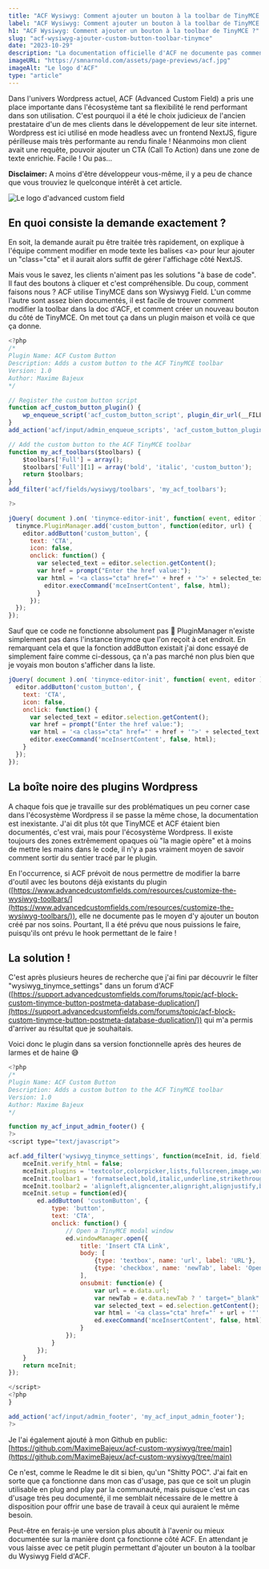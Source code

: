 ```yaml
---
title: "ACF Wysiwyg: Comment ajouter un bouton à la toolbar de TinyMCE ?"
label: "ACF Wysiwyg: Comment ajouter un bouton à la toolbar de TinyMCE ?"
h1: "ACF Wysiwyg: Comment ajouter un bouton à la toolbar de TinyMCE ?"
slug: "acf-wysiwyg-ajouter-custom-button-toolbar-tinymce"
date: "2023-10-29"
description: "La documentation officielle d'ACF ne documente pas comment ajouter un bouton personnalisé à la toolbar de TinyMCE, pourtant il existe un hook permettant de le faire. C'est ce que nous allons voir ici"
imageURL: "https://smnarnold.com/assets/page-previews/acf.jpg"
imageAlt: "Le logo d'ACF"
type: "article"
---
```


Dans l'univers Wordpress actuel, ACF (Advanced Custom Field) a pris une place importante dans l'écosystème tant sa flexibilité le rend performant dans son utilisation. C'est pourquoi il a été le choix judicieux de l'ancien prestataire d'un de mes clients dans le développement de leur site internet. Wordpress est ici utilisé en mode headless avec un frontend NextJS, figure périlleuse mais très performante au rendu finale ! Néanmoins mon client avait une requête, pouvoir ajouter un CTA (Call To Action) dans une zone de texte enrichie. Facile ! Ou pas…

**Disclaimer:** A moins d'être développeur vous-même, il y a peu de chance que vous trouviez le quelconque intérêt à cet article.

![Le logo d'advanced custom field](https://smnarnold.com/assets/page-previews/acf.jpg)

## En quoi consiste la demande exactement ?

En soit, la demande aurait pu être traitée très rapidement, on explique à l'équipe comment modifier en mode texte les balises \<a\> pour leur ajouter un "class="cta" et il aurait alors suffit de gérer l'affichage côté NextJS.

Mais vous le savez, les clients n'aiment pas les solutions "à base de code". Il faut des boutons à cliquer et c'est compréhensible. Du coup, comment faisons nous ? ACF utilise TinyMCE dans son Wysiwyg Field. L'un comme l'autre sont assez bien documentés, il est facile de trouver comment modifier la toolbar dans la doc d'ACF, et comment créer un nouveau bouton du côté de TinyMCE. On met tout ça dans un plugin maison et voilà ce que ça donne.

```js
<?php
/*
Plugin Name: ACF Custom Button
Description: Adds a custom button to the ACF TinyMCE toolbar
Version: 1.0
Author: Maxime Bajeux
*/

// Register the custom button script
function acf_custom_button_plugin() {
    wp_enqueue_script('acf_custom_button_script', plugin_dir_url(__FILE__) . 'button.js');
}
add_action('acf/input/admin_enqueue_scripts', 'acf_custom_button_plugin');

// Add the custom button to the ACF TinyMCE toolbar
function my_acf_toolbars($toolbars) {
	$toolbars['Full'] = array();
    $toolbars['Full'][1] = array('bold', 'italic', 'custom_button');
    return $toolbars;
}
add_filter('acf/fields/wysiwyg/toolbars', 'my_acf_toolbars');

?>
```

```js
jQuery( document ).on( 'tinymce-editor-init', function( event, editor ) {
  tinymce.PluginManager.add('custom_button', function(editor, url) {
    editor.addButton('custom_button', {
      text: 'CTA',
      icon: false,
      onclick: function() {
        var selected_text = editor.selection.getContent();
        var href = prompt("Enter the href value:");
        var html = '<a class="cta" href="' + href + '">' + selected_text + '</a>';
          editor.execCommand('mceInsertContent', false, html);
        }
      });
  });
});
```

Sauf que ce code ne fonctionne absolument pas 🤡 PluginManager n'existe simplement pas dans l'instance tinymce que l'on reçoit à cet endroit. En remarquant cela et que la fonction addButton existait j'ai donc essayé de simplement faire comme ci-dessous, ça n'a pas marché non plus bien que je voyais mon bouton s'afficher dans la liste.

```js
jQuery( document ).on( 'tinymce-editor-init', function( event, editor ) {
  editor.addButton('custom_button', {
    text: 'CTA',
    icon: false,
    onclick: function() {
      var selected_text = editor.selection.getContent();
      var href = prompt("Enter the href value:");
      var html = '<a class="cta" href="' + href + '">' + selected_text + '</a>';
      editor.execCommand('mceInsertContent', false, html);
    }
  });
});
```

## La boîte noire des plugins Wordpress

A chaque fois que je travaille sur des problématiques un peu corner case dans l'écosystème Wordpress il se passe la même chose, la documentation est inexistante. J'ai dit plus tôt que TinyMCE et ACF étaient bien documentés, c'est vrai, mais pour l'écosystème Wordpress. Il existe toujours des zones extrêmement opaques où "la magie opère" et à moins de mettre les mains dans le code, il n'y a pas vraiment moyen de savoir comment sortir du sentier tracé par le plugin.

En l'occurrence, si ACF prévoit de nous permettre de modifier la barre d'outil avec les boutons déjà existants du plugin ([https://www.advancedcustomfields.com/resources/customize-the-wysiwyg-toolbars/](https://www.advancedcustomfields.com/resources/customize-the-wysiwyg-toolbars/)), elle ne documente pas le moyen d'y ajouter un bouton créé par nos soins. Pourtant, Il a été prévu que nous puissions le faire, puisqu'ils ont prévu le hook permettant de le faire !

## La solution !

C'est après plusieurs heures de recherche que j'ai fini par découvrir le filter "wysiwyg_tinymce_settings" dans un forum d'ACF ([https://support.advancedcustomfields.com/forums/topic/acf-block-custom-tinymce-button-postmeta-database-duplication/](https://support.advancedcustomfields.com/forums/topic/acf-block-custom-tinymce-button-postmeta-database-duplication/)) qui m'a permis d'arriver au résultat que je souhaitais.

Voici donc le plugin dans sa version fonctionnelle après des heures de larmes et de haine 😅

```js
<?php
/*
Plugin Name: ACF Custom Button
Description: Adds a custom button to the ACF TinyMCE toolbar
Version: 1.0
Author: Maxime Bajeux
*/

function my_acf_input_admin_footer() {
?>
<script type="text/javascript">

acf.add_filter('wysiwyg_tinymce_settings', function(mceInit, id, field) {
    mceInit.verify_html = false;
    mceInit.plugins = 'textcolor,colorpicker,lists,fullscreen,image,wordpress,wpeditimage,wplink,hr';
    mceInit.toolbar1 = 'formatselect,bold,italic,underline,strikethrough,forecolor,blockquote,hr';
    mceInit.toolbar2 = 'alignleft,aligncenter,alignright,alignjustify,bullist,numlist,link,unlink,undo,redo,removeformat,customButton';
    mceInit.setup = function(ed){
        ed.addButton( 'customButton', {
            type: 'button',
            text: 'CTA',
            onclick: function() {
                // Open a TinyMCE modal window
                ed.windowManager.open({
                    title: 'Insert CTA Link',
                    body: [
                        {type: 'textbox', name: 'url', label: 'URL'},
                        {type: 'checkbox', name: 'newTab', label: 'Open in a new tab', checked: true},
                    ],
                    onsubmit: function(e) {
                        var url = e.data.url;
                        var newTab = e.data.newTab ? ' target="_blank"' : '';
                        var selected_text = ed.selection.getContent();
                        var html = '<a class="cta" href="' + url + '"' + newTab + '>' + selected_text + '</a>';
                        ed.execCommand('mceInsertContent', false, html);
                    }
                });
            }
        });
    }
    return mceInit;
});

</script>
<?php
}

add_action('acf/input/admin_footer', 'my_acf_input_admin_footer');
?>
```

Je l'ai également ajouté à mon Github en public: [https://github.com/MaximeBajeux/acf-custom-wysiwyg/tree/main](https://github.com/MaximeBajeux/acf-custom-wysiwyg/tree/main)

Ce n'est, comme le Readme le dit si bien, qu'un "Shitty POC". J'ai fait en sorte que ça fonctionne dans mon cas d'usage, pas que ce soit un plugin utilisable en plug and play par la communauté, mais puisque c'est un cas d'usage très peu documenté, il me semblait nécessaire de le mettre à disposition pour offrir une base de travail à ceux qui auraient le même besoin.

Peut-être en ferais-je une version plus aboutit à l'avenir ou mieux documentée sur la manière dont ça fonctionne côté ACF. En attendant je vous laisse avec ce petit plugin permettant d'ajouter un bouton à la toolbar du Wysiwyg Field d'ACF.
